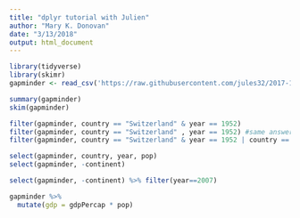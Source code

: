 ```yaml
---
title: "dplyr tutorial with Julien"
author: "Mary K. Donovan"
date: "3/13/2018"
output: html_document
---
```


```r
library(tidyverse)
library(skimr)
gapminder <- read_csv('https://raw.githubusercontent.com/jules32/2017-11-30-MBARI/gh-pages/data/gapminder.csv')
```

```r
summary(gapminder)
skim(gapminder)
```

```r
filter(gapminder, country == "Switzerland" & year == 1952)
filter(gapminder, country == "Switzerland" , year == 1952) #same answer
filter(gapminder, country == "Switzerland" & year == 1952 | country == "Afghanistan" & year==1952)
```

```r
select(gapminder, country, year, pop)
select(gapminder, -continent)
```

```r
select(gapminder, -continent) %>% filter(year==2007)
```

```r
gapminder %>% 
  mutate(gdp = gdpPercap * pop)
```

